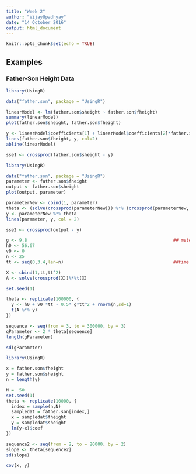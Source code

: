 ```yaml
---
title: "Week 2"
author: "VijayUpadhyay"
date: "14 October 2016"
output: html_document
---
```


```r
knitr::opts_chunk$set(echo = TRUE)
```

## Examples

### Father-Son Height Data

```r
library(UsingR)

data("father.son", package = "UsingR")

linearModel <- lm(father.son$sheight ~ father.son$fheight)
summary(linearModel)
plot(father.son$sheight, father.son$fheight)

y <- linearModel$coefficients[1] + linearModel$coefficients[2]*father.son$fheight
lines(father.son$fheight, y, col=2)
abline(linearModel)

sse1 <- crossprod(father.son$sheight - y)
```



```r
library(UsingR)

data("father.son", package = "UsingR")
parameter <- father.son$fheight
output <- father.son$sheight
plot(output, parameter)

parameterNew <- cbind(1, parameter)
theta <- (solve(crossprod(parameterNew))) %*% (crossprod(parameterNew, output))
y <- parameterNew %*% theta
lines(parameter, y, col = 2)

sse2 <- crossprod(output - y)
```




```r

g <- 9.8                                                        ## meters per second
h0 <- 56.67
v0 <- 0
n <- 25
tt <- seq(0,3.4,len=n)                                          ##time in secs, t is a base function

X <- cbind(1,tt,tt^2)
A <- solve(crossprod(X))%*%t(X)

set.seed(1)

theta <- replicate(100000, {
  y <- h0 + v0 *tt - 0.5* g*tt^2 + rnorm(n,sd=1)
  t(A %*% y)
}) 

sequence <- seq(from = 3, to = 300000, by = 3)
gParameter <- 2 * theta[sequence]
length(gParameter)

sd(gParameter)
```


```r

library(UsingR)

x = father.son$fheight
y = father.son$sheight
n = length(y)

N =  50
set.seed(1)
theta <- replicate(10000, {
  index = sample(n,N)
  sampledat = father.son[index,]
  x = sampledat$fheight
  y = sampledat$sheight
  lm(y~x)$coef
})

sequence2 <- seq(from = 2, to = 20000, by = 2)
slope <- theta[sequence2]
sd(slope)
```

```r

cov(x, y)

```
